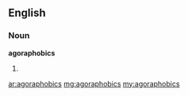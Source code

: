 ==English==

===Noun===
'''agoraphobics'''

# {{plural of|[[agoraphobic]]}}

[[ar:agoraphobics]]
[[mg:agoraphobics]]
[[my:agoraphobics]]